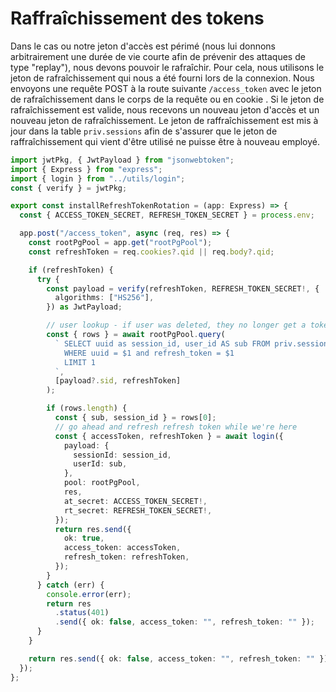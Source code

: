 # Raffraîchissement des tokens

Dans le cas ou notre jeton d'accès est périmé (nous lui donnons arbitrairement une durée de vie courte afin de prévenir des attaques de type "replay"), nous devons pouvoir le rafraîchir. Pour cela, nous utilisons le jeton de rafraîchissement qui nous a été fourni lors de la connexion. Nous envoyons une requête POST à la route suivante `/access_token` avec le jeton de rafraîchissement dans le corps de la requête ou en cookie . Si le jeton de rafraîchissement est valide, nous recevons un nouveau jeton d'accès et un nouveau jeton de rafraîchissement.
Le jeton de raffraîchissement est mis à jour dans la table `priv.sessions` afin de s'assurer que le jeton de raffraîchissement qui vient d'être utilisé ne puisse être à nouveau employé.

```ts
import jwtPkg, { JwtPayload } from "jsonwebtoken";
import { Express } from "express";
import { login } from "../utils/login";
const { verify } = jwtPkg;

export const installRefreshTokenRotation = (app: Express) => {
  const { ACCESS_TOKEN_SECRET, REFRESH_TOKEN_SECRET } = process.env;

  app.post("/access_token", async (req, res) => {
    const rootPgPool = app.get("rootPgPool");
    const refreshToken = req.cookies?.qid || req.body?.qid;

    if (refreshToken) {
      try {
        const payload = verify(refreshToken, REFRESH_TOKEN_SECRET!, {
          algorithms: ["HS256"],
        }) as JwtPayload;

        // user lookup - if user was deleted, they no longer get a token
        const { rows } = await rootPgPool.query(
          ` SELECT uuid as session_id, user_id AS sub FROM priv.sessions 
            WHERE uuid = $1 and refresh_token = $1
            LIMIT 1
          `,
          [payload?.sid, refreshToken]
        );

        if (rows.length) {
          const { sub, session_id } = rows[0];
          // go ahead and refresh refresh token while we're here
          const { accessToken, refreshToken } = await login({
            payload: {
              sessionId: session_id,
              userId: sub,
            },
            pool: rootPgPool,
            res,
            at_secret: ACCESS_TOKEN_SECRET!,
            rt_secret: REFRESH_TOKEN_SECRET!,
          });
          return res.send({
            ok: true,
            access_token: accessToken,
            refresh_token: refreshToken,
          });
        }
      } catch (err) {
        console.error(err);
        return res
          .status(401)
          .send({ ok: false, access_token: "", refresh_token: "" });
      }
    }

    return res.send({ ok: false, access_token: "", refresh_token: "" });
  });
};
```
